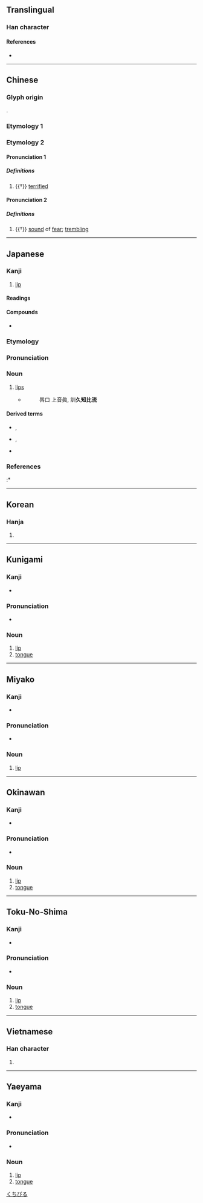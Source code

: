 {{also|脣}}
{{character info/new}}
==Translingual==

===Han character===
{{Han char|rn=30|rad=口|as=07|sn=10|four=71603|canj=MVR|ids=⿱辰口}}

====References====
* {{Han ref|kx=0191.320|dkj=03697|dj=0411.080|hdz=10627.070|uh=5507|ud=21767|bh=AE42|bd=44610}}

----

==Chinese==

===Glyph origin===
{{Han etym}}
{{Han compound|辰|口|ls=psc|c1=p|c2=s|t2=mouth}}.

===Etymology 1===
{{zh-see|脣}}

===Etymology 2===
{{zh-forms|alt=㖘}}

====Pronunciation 1====
{{zh-pron
|m=zhēn
|mc=y
|oc=1
|cat=a
}}

=====Definitions=====
{{zh-hanzi}}

# {{†}} [[terrified]]

====Pronunciation 2====
{{zh-pron
|m=zhèn
|cat=n
}}

=====Definitions=====
{{zh-hanzi}}

# {{†}} [[sound]] of [[fear]]; [[trembling]]

----

==Japanese==

===Kanji===
{{ja-kanji|grade=c|rs=口07}}

# [[lip]]

====Readings====
{{ja-readings
|goon=しん, じゅん
|kanon=しん, しゅん
|kanyoon=しん
|kun=くちびる-
}}

====Compounds====
* {{ja-r|陰唇|いんしん|[[labia]]}}

===Etymology===
{{ja-kanjitab|くちびる|yomi=k}}

===Pronunciation===
{{ja-pron|yomi=k|くちびる|acc=0|dev=1|acc_ref=DJR,NHK}}

===Noun===
{{ja-noun|kyu=脣|くちびる}}

# [[lip]]s
#* {{RQ:Shin'yaku Kegonkyō Ongi Shiki}}
#*: 唇口 上音眞, 訓'''久知比流'''

====Derived terms====
* {{ja-r|上%唇|うわ%くちびる}}, {{ja-r|上%唇|じょう%しん}}
* {{ja-r|下%唇|した%くちびる}}, {{ja-r|下%唇|か%しん}}
* {{ja-r|紅%唇|こう%しん}}

===References===
<references/>
:* {{R:Nara Ibun 3}}

[[Category:Japanese basic words|くちびる]]
{{c|ja|Anatomy|sort=くちびる}}

----

==Korean==

===Hanja===
{{ko-hanja|hangeul=진|rv=jin|mr=chin|y=cin}}

# {{defn|lang=ko|sort=口07}}

----

==Kunigami==

===Kanji===
{{head|xug|Han characters}}

* {{ja-readings|kun=[[すばー]] (subā), [[しばー]] (shibā)}}

===Pronunciation===
* {{IPA|/subaː/|/ɕibaː/|lang=xug|sort=すばあ}}

===Noun===
{{head|xug|noun|hiragana|すばー|romaji|subā|hiragana|しばー|romaji|shibā|sort=すばあ}}

# [[lip]]
# [[tongue]]

{{c|xug|Anatomy|sort=すばあ}}

----

==Miyako==

===Kanji===
{{head|mvi|Han characters}}

* {{ja-readings|kun=[[すば]] (suba)}}

===Pronunciation===
* {{IPA|/ss̩ba/|lang=mvi|sort=すば}}

===Noun===
{{head|mvi|noun|hiragana|すば|romaji|suba|sort=すば}}

# [[lip]]

{{c|mvi|Anatomy|sort=すば}}

----

==Okinawan==

===Kanji===
{{head|ryu|Han characters}}

* {{ja-readings|kun=[[しば]] (shiba)}}

===Pronunciation===
* {{IPA|/ɕiba/|lang=ryu|sort=しば}}

===Noun===
{{head|ryu|noun|hiragana|しば|romaji|shiba|sort=しば}}

# [[lip]]
# [[tongue]]

{{c|ryu|Anatomy|sort=しば}}

----

==Toku-No-Shima==

===Kanji===
{{head|tkn|Han characters}}

* {{ja-readings|kun=[[すぃびゃ]] (sïbya)}}

===Pronunciation===
* {{IPA|/sɨbja/|lang=tkn|sort=すぃびゃ}}

===Noun===
{{head|tkn|noun|hiragana|すぃびゃ|romaji|sïbya|sort=すぃびゃ}}

# [[lip]]
# [[tongue]]

{{c|tkn|Anatomy|sort=すぃびゃ}}

----

==Vietnamese==

===Han character===
{{vi-hantu|[[thần]]|rs=口07}}

# {{defn|lang=vi|sort=口07}}

----

==Yaeyama==

===Kanji===
{{head|rys|Han characters}}

* {{ja-readings|kun=[[しぃば]] (sïba)}}

===Pronunciation===
* {{IPA|/sɨba/|lang=rys|sort=しぃば}}

===Noun===
{{head|rys|noun|hiragana|しぃば|romaji|sïba|sort=しぃば}}

# [[lip]]
# [[tongue]]

{{c|rys|Anatomy|sort=しぃば}}